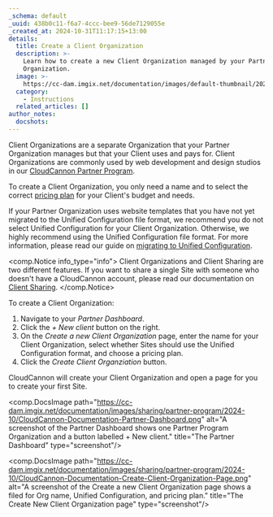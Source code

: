```yaml
---
_schema: default
_uuid: 438b0c11-f6a7-4ccc-bee9-56de7129055e
_created_at: 2024-10-31T11:17:15+13:00
details:
  title: Create a Client Organization
  description: >-
    Learn how to create a new Client Organization managed by your Partner Program
    Organization.
  image: >-
    https://cc-dam.imgix.net/documentation/images/default-thumbnail/2023-Q4/CloudCannon-Documentation-Thumbnail.png
  category:
    - Instructions
  related_articles: []
author_notes:
  docshots:
---
```

Client Organizations are a separate Organization that your Partner Organization manages but that your Client uses and pays for. Client Organizations are commonly used by web development and design studios in our [CloudCannon Partner Program](/partner-program/).

To create a Client Organization, you only need a name and to select the correct [pricing plan](/pricing/) for your Client's budget and needs.

If your Partner Organization uses website templates that you have not yet migrated to the Unified Configuration file format, we recommend you do not select Unified Configuration for your Client Organization. Otherwise, we highly recommend using the Unified Configuration file format. For more information, please read our guide on [migrating to Unified Configuration](/documentation/guides/unified-configuration-migration-guide/).

<comp.Notice info_type="info">
  Client Organizations and Client Sharing are two different features. If you want to share a single Site with someone who doesn't have a CloudCannon account, please read our documentation on [Client Sharing](/documentation/articles/what-is-client-sharing/).
</comp.Notice>

To create a Client Organization:

1. Navigate to your *Partner Dashboard*.
2. Click the *\+ New client* button on the right.
3. On the *Create a new Client Organization* page, enter the name for your Client Organization, select whether Sites should use the Unified Configuration format, and choose a pricing plan.
4. Click the *Create Client Organziation* button.

CloudCannon will create your Client Organization and open a page for you to create your first Site.

<comp.DocsImage path="https://cc-dam.imgix.net/documentation/images/sharing/partner-program/2024-10/CloudCannon-Documentation-Partner-Dashboard.png" alt="A screenshot of the Partner Dashboard shows one Partner Program Organization and a button labelled + New client." title="The Partner Dashboard" type="screenshot"/>

<comp.DocsImage path="https://cc-dam.imgix.net/documentation/images/sharing/partner-program/2024-10/CloudCannon-Documentation-Create-Client-Organization-Page.png" alt="A screenshot of the Create a new Client Organization page shows a filed for Org name, Unified Configuration, and pricing plan." title="The Create New Client Organization page" type="screenshot"/>